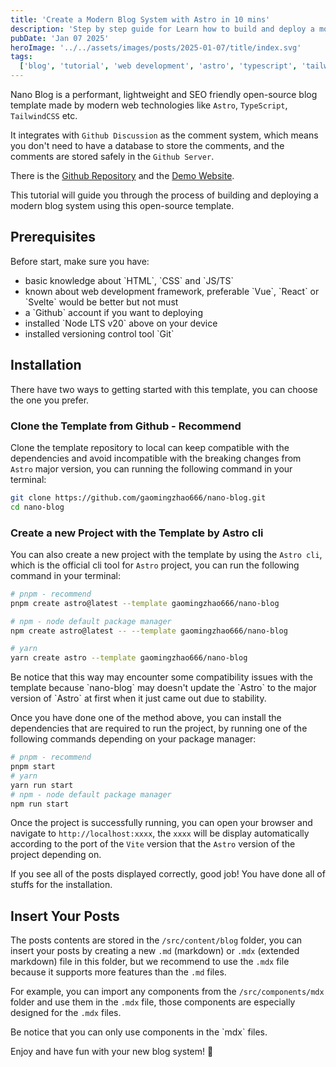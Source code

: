 ```yaml
---
title: 'Create a Modern Blog System with Astro in 10 mins'
description: 'Step by step guide for Learn how to build and deploy a modern blog system with a comment system powered by Github Discussion and without needs with a database by using a open-source template with Astro.'
pubDate: 'Jan 07 2025'
heroImage: '../../assets/images/posts/2025-01-07/title/index.svg'
tags:
  ['blog', 'tutorial', 'web development', 'astro', 'typescript', 'tailwindcss']
---
```



Nano Blog is a performant, lightweight and SEO friendly open-source blog template made by modern web technologies like `Astro`, `TypeScript`, `TailwindCSS` etc.

It integrates with `Github Discussion` as the comment system, which means you don't need to have a database to store the comments, and the comments are stored safely in the `Github Server`.

There is the [Github Repository](https://github.com/gaomingzhao666/nano-blog) and the [Demo Website](https://nano-blog-nine.vercel.app).

This tutorial will guide you through the process of building and deploying a modern blog system using this open-source template.

## Prerequisites

<Alert>
  Before start, make sure you have:

  <ul>
    <li>basic knowledge about `HTML`, `CSS` and `JS/TS`</li>
    <li>known about web development framework, preferable `Vue`, `React` or `Svelte` would be better but not must</li>
    <li>a `Github` account if you want to deploying</li>
    <li>installed `Node LTS v20` above on your device</li>
    <li>installed versioning control tool `Git`</li>
  </ul>
</Alert>

## Installation

There have two ways to getting started with this template, you can choose the one you prefer.

### Clone the Template from Github - Recommend

Clone the template repository to local can keep compatible with the dependencies and avoid incompatible with the breaking changes from `Astro` major version, you can running the following command in your terminal:

```bash
git clone https://github.com/gaomingzhao666/nano-blog.git
cd nano-blog
```

### Create a new Project with the Template by Astro cli

You can also create a new project with the template by using the `Astro cli`, which is the official cli tool for `Astro` project, you can run the following command in your terminal:

```bash
# pnpm - recommend
pnpm create astro@latest --template gaomingzhao666/nano-blog

# npm - node default package manager
npm create astro@latest -- --template gaomingzhao666/nano-blog

# yarn
yarn create astro --template gaomingzhao666/nano-blog
```

<Alert>
  Be notice that this way may encounter some compatibility issues with the
  template because `nano-blog` may doesn't update the `Astro` to the major
  version of `Astro` at first when it just came out due to stability.
</Alert>

Once you have done one of the method above, you can install the dependencies that are required to run the project, by running one of the following commands depending on your package manager:

```bash
# pnpm - recommend
pnpm start
# yarn
yarn run start
# npm - node default package manager
npm run start
```

Once the project is successfully running, you can open your browser and navigate to `http://localhost:xxxx`, the `xxxx` will be display automatically according to the port of the `Vite` version that the `Astro` version of the project depending on.

If you see all of the posts displayed correctly, good job! You have done all of stuffs for the installation.

## Insert Your Posts

The posts contents are stored in the `/src/content/blog` folder, you can insert your posts by creating a new `.md` (markdown) or `.mdx` (extended markdown) file in this folder, but we recommend to use the `.mdx` file because it supports more features than the `.md` files.

For example, you can import any components from the `/src/components/mdx` folder and use them in the `.mdx` file, those components are especially designed for the `.mdx` files.

<Alert>
  Be notice that you can only use components in the `mdx` files.
</Alert>

Enjoy and have fun with your new blog system! 🎉


